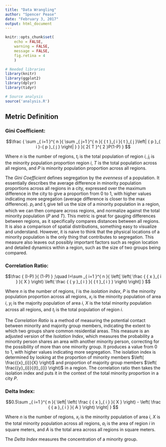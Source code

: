 ```yaml
---
title: "Data Wrangling"
author: "Spencer Pease"
date: "February 3, 2017"
output: html_document
---
```


```r
knitr::opts_chunk$set(
    echo = FALSE,
    warning = FALSE,
    message = FALSE,
    fig.retina = 4
    )

# Needed libraries
library(knitr)
library(ggplot2)
library(dplyr)
library(tidyr)

# Source analysis
source('analysis.R')

```

## **Metric Definition**

### Gini Coefficient:
$$\frac { \sum _{ i=1 }^{ n }{ \sum _{ j=1 }^{ n }{ { t }_{ i }{ t }_{ j }\left|
{ p }_{ i }-{ p }_{ j } \right| } } }{ 2{ T }^{ 2 }P(1-P) } $$

Where $n$ is the number of regions, ${t}_{i}$ is the total population of region
$i$, ${j}_{i}$ is the minority population proportion region $i$, $T$ is the
total population across all regions, and $P$ is minority population proportion
across all regions.

The _Gini Coefficient_ defines segregation by the _evenness_ of a population. It
essentially describes the average difference in minority population proportions
across all regions in a city, expressed over the maximum difference in the
city to give a proportion from 0 to 1, with higher values indicating more
segregation (average difference is closer to the max difference). ${p}_{i}$ and
${t}_{i}$ give tell us the size of a minority population in a region, which
we can then compare across regions, and normalize against the total minority
population ($P$ and $T$). This metric is great for gauging differences between
regions, as it specifically compares distances between all regions. It is also a
comparison of spatial distributions, something easy to visualize and understand.
However, it is naive to think that the physical locations of a minority
population is the only thing that contributes to segregation. This measure
also leaves out possibly important factors such as region location and detailed
dynamics within a region, such as the size of two groups being compared.


### Correlation Ratio:
$$\frac { (I-P) }{ (1-P) } ;\quad I=\sum _{ i=1 }^{ n }{ \left[ \left( \frac
{ { x }_{ i } }{ X } \right) \left( \frac { { y }_{ i } }{ { t }_{ i } } \right)
\right] } $$

Where $n$ is the number of regions, $I$ is the _isolation index_, $P$ is the
minority population proportion across all regions, ${x}_{i}$ is the minority
population of area $i$, ${y}_{i}$ is the majority population of area $i$, $X$ is
the total minority population across all regions, and ${t}_{i}$ is the total
population of region $i$.

The _Correlation Ratio_ is a method of measuring the potential contact between
minority and majority group members, indicating the extent to which two groups
share common residential areas. This measure is an adjusted version of the
_Isolation Index_, which measures the probability a minority person shares
an area with another minority person, correcting for the possibility of more
than one minority group. It produces a value from 0 to 1, with higher values
indicating more segregation. The isolation index is determined by looking at
the proportion of minority members $\left( \frac{{x}_{i}}{X} \right)$ and
proportion of majority group members $\left( \frac{{y}_{i}}{{t}_{i}} \right)$
in a region. The correlation ratio then takes the isolation index and puts it in
the context of the total minority proportion in a city $P$.


### Delta Index:
$$0.5\sum _{ i=1 }^{ n }{ \left| \left( \frac { { x }_{ i } }{ X } \right) -
\left( \frac { { a }_{ i } }{ A } \right) \right| } $$

Where $n$ is the number of regions, ${x}_{i}$ is the minority population of area
$i$, $X$ is the total minority population across all regions, ${a}_{i}$ is
the area of region $i$ in square meters, and $A$ is the total area across all
regions in square meters.

The _Delta Index_ measures the concentration of a minority group.
